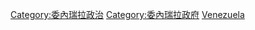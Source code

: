 {{Commonscat|International relations of Venezuela}}

[[Category:委內瑞拉政治|Category:委內瑞拉政治]]
[[Category:委內瑞拉政府|Category:委內瑞拉政府]]
[[Category:各國外交|Venezuela]]